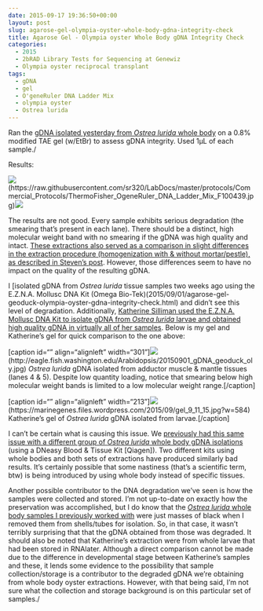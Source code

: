 ```yaml
---
date: 2015-09-17 19:36:50+00:00
layout: post
slug: agarose-gel-olympia-oyster-whole-body-gdna-integrity-check
title: Agarose Gel - Olympia oyster Whole Body gDNA Integrity Check
categories:
  - 2015
  - 2bRAD Library Tests for Sequencing at Genewiz
  - Olympia oyster reciprocal transplant
tags:
  - gDNA
  - gel
  - O'geneRuler DNA Ladder Mix
  - olympia oyster
  - Ostrea lurida
---
```


Ran the [gDNA isolated yesterday from _Ostrea lurida_ whole body](https://robertslab.github.io/sams-notebook/posts/2015-09-17-dna-isolation-olympia-oyster-whole-body/) on a 0.8% modified TAE gel (w/EtBr) to assess gDNA integrity. Used 1μL of each sample./



Results:

![](https://raw.githubusercontent.com/sr320/LabDocs/master/protocols/Commercial_Protocols/ThermoFisher_OgeneRuler_DNA_Ladder_Mix_F100439.jpg)(https://raw.githubusercontent.com/sr320/LabDocs/master/protocols/Commercial_Protocols/ThermoFisher_OgeneRuler_DNA_Ladder_Mix_F100439.jpg)[![](http://eagle.fish.washington.edu/Arabidopsis/20150917_gel_gDNA_Oly_RAD.jpg)](http://eagle.fish.washington.edu/Arabidopsis/20150917_gel_gDNA_Oly_RAD.jpg)

The results are not good. Every sample exhibits serious degradation (the smearing that's present in each lane). There should be a distinct, high molecular weight band with no smearing if the gDNA was high quality and intact. [These extractions also served as a comparison in slight differences in the extraction procedure (homogenization with & without mortar/pestle), as described in Steven's post](https://onsnetwork.org/halfshell/2015/09/16/running-the-numbers/). However, those differences seem to have no impact on the quality of the resulting gDNA.

I [isolated gDNA from _Ostrea lurida_ tissue samples two weeks ago using the E.Z.N.A. Mollusc DNA Kit (Omega Bio-Tek)(2015/09/01/agarose-gel-geoduck-olympia-oyster-gdna-integrity-check.html) and didn't see this level of degradation. Additionally, [Katherine Silliman used the E.Z.N.A. Mollusc DNA Kit to isolate gDNA from _Ostrea lurida_ larvae and obtained high quality gDNA in virtually all of her samples](https://marinegenes.com/2015/09/11/friday-91112/). Below is my gel and Katherine's gel for quick comparison to the one above:

[caption id="" align="alignleft" width="301"]![](https://eagle.fish.washington.edu/Arabidopsis/20150901_gDNA_geoduck_oly.jpg)(http://eagle.fish.washington.edu/Arabidopsis/20150901_gDNA_geoduck_oly.jpg) _Ostrea lurida_ gDNA isolated from adductor muscle & mantle tissues (lanes 4 & 5). Despite low quantity loading, notice that smearing below high molecular weight bands is limited to a low molecular weight range.[/caption]

[caption id="" align="alignleft" width="213"]![](https://marinegenes.files.wordpress.com/2015/09/gel_9_11_15.jpg?w=584)(https://marinegenes.files.wordpress.com/2015/09/gel_9_11_15.jpg?w=584) Katherine's gel of _Ostrea lurida_ gDNA isolated from larvae.[/caption]

























I can't be certain what is causing this issue. We [previously had this same issue with a different group of _Ostrea lurida_ whole body gDNA isolations](https://heareresearch.blogspot.com/2015/02/2-18-2015-96-well-plate-extract-gel-run.html) (using a DNeasy Blood & Tissue Kit [Qiagen]). Two different kits using whole bodies and both sets of extractions have produced similarly bad results. It's certainly possible that some nastiness (that's a scientific term, btw) is being introduced by using whole body instead of specific tissues.

Another possible contributor to the DNA degradation we've seen is how the samples were collected and stored. I'm not up-to-date on exactly how the preservation was accomplished, but I do know that the [_Ostrea lurida_ whole body samples I previously worked with](https://robertslab.github.io/sams-notebook/posts/2014-10-15-dna-isolation-olympia-oyster-populations-for-rad-sequencing/) were just masses of black when I removed them from shells/tubes for isolation. So, in that case, it wasn't terribly surprising that that the gDNA obtained from those was degraded. It should also be noted that Katherine's extraction were from whole larvae that had been stored in RNAlater. Although a direct comparison cannot be made due to the difference in developmental stage between Katherine's samples and these, it lends some evidence to the possibility that sample collection/storage is a contributor to the degraded gDNA we're obtaining from whole body oyster extractions. However, with that being said, I'm not sure what the collection and storage background is on this particular set of samples./

